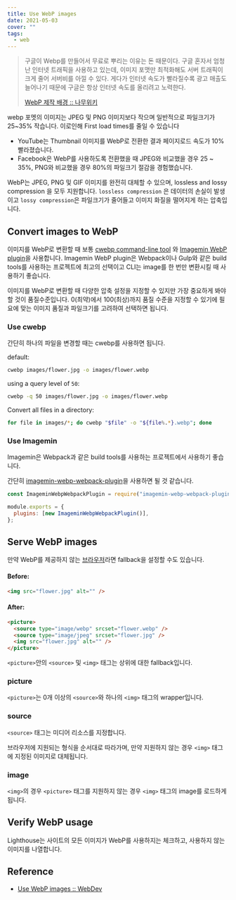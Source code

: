 ```yaml
---
title: Use WebP images
date: 2021-05-03
cover: ""
tags:
  - web
---
```

> 구글이 Webp를 만들어서 무료로 뿌리는 이유는 돈 때문이다. 구글 혼자서 엄청난 인터넷 트래픽을 사용하고 있는데, 이미지 포맷만 최적화해도 서버 트래픽이 크게 줄어 서버비를 아낄 수 있다. 게다가 인터넷 속도가 빨라질수록 광고 매출도 늘어나기 때문에 구글은 항상 인터넷 속도를 올리려고 노력한다.
>
> [WebP 제작 배경 :: 나무위키](https://namu.wiki/w/WebP)

webp 포멧의 이미지는 JPEG 및 PNG 이미지보다 작으며 일반적으로 파일크기가 25~35% 작습니다. 이로인해 First load times를 줄일 수 있습니다

- YouTube는 Thumbnail 이미지를 WebP로 전환한 결과 페이지로드 속도가 10% 빨라졌습니다.
- Facebook은 WebP를 사용하도록 전환했을 때 JPEG와 비교했을 경우 25 ~ 35%, PNG와 비교했을 경우 80%의 파일크기 절감을 경험했습니다.

WebP는 JPEG, PNG 및 GIF 이미지를 완전히 대체할 수 있으며, lossless and lossy compression 을 모두 지원합니다. `lossless compression` 은 데이터의 손실이 발생이고 `lossy compression`은 파일크기가 줄어들고 이미지 화질을 떨어지게 하는 압축입니다.

## Convert images to WebP

이미지를 WebP로 변환할 때 보통 [cwebp command-line tool](https://developers.google.com/speed/webp/docs/using) 와 [Imagemin WebP plugin](https://github.com/imagemin/imagemin-webp)을 사용합니다. Imagemin WebP plugin은 Webpack이나 Gulp와 같은 build tools를 사용하는 프로젝트에 최고의 선택이고 CLI는 image를 한 번만 변환시킬 때 사용하기 좋습니다.

이미지를 WebP로 변환할 때 다양한 압축 설정을 지정할 수 있지만 가장 중요하게 봐야할 것이 품질수준입니다. 0(최약)에서 100(최상)까지 품질 수준을 지정할 수 있기에 필요에 맞는 이미지 품질과 파일크기를 고려하여 선택하면 됩니다.

### Use cwebp

간단히 하나의 파일을 변경할 때는 cwebp를 사용하면 됩니다.

default:

```bash
cwebp images/flower.jpg -o images/flower.webp
```

using a query level of `50`:

```bash
cwebp -q 50 images/flower.jpg -o images/flower.webp
```

Convert all files in a directory:

```bash
for file in images/*; do cwebp "$file" -o "${file%.*}.webp"; done
```

### Use Imagemin

Imagemin은 Webpack과 같은 build tools를 사용하는 프로젝트에서 사용하기 좋습니다.

간단히 [imagemin-webp-webpack-plugin](https://www.npmjs.com/package/imagemin-webp-webpack-plugin)을 사용하면 될 것 같습니다.

```js
const ImageminWebpWebpackPlugin = require("imagemin-webp-webpack-plugin");

module.exports = {
  plugins: [new ImageminWebpWebpackPlugin()],
};
```

## Serve WebP images

만약 WebP를 제공하지 않는 [브라우저](https://caniuse.com/?search=webp)라면 fallback을 설정할 수도 있습니다.

#### Before:

```html
<img src="flower.jpg" alt="" />
```

#### After:

```html
<picture>
  <source type="image/webp" srcset="flower.webp" />
  <source type="image/jpeg" srcset="flower.jpg" />
  <img src="flower.jpg" alt="" />
</picture>
```

`<picture>`안의 `<source>` 및 `<img>` 태그는 상위에 대한 fallback입니다.

### picture

`<picture>`는 0개 이상의 `<source>`와 하나의 `<img>` 태그의 wrapper입니다.

### source

`<source>` 태그는 미디어 리소스를 지정합니다.

브라우저에 지원되는 형식을 순서대로 따라가며, 만약 지원하지 않는 경우 `<img>` 태그에 지정된 이미지로 대체됩니다.

### image

`<img>`의 경우 `<picture>` 태그를 지원하지 않는 경우 `<img>` 태그의 image를 로드하게 됩니다.

## Verify WebP usage

Lighthouse는 사이트의 모든 이미지가 WebP를 사용하지는 체크하고, 사용하지 않는 이미지를 나열합니다.

## Reference

- [Use WebP images :: WebDev](https://web.dev/serve-images-webp/)
